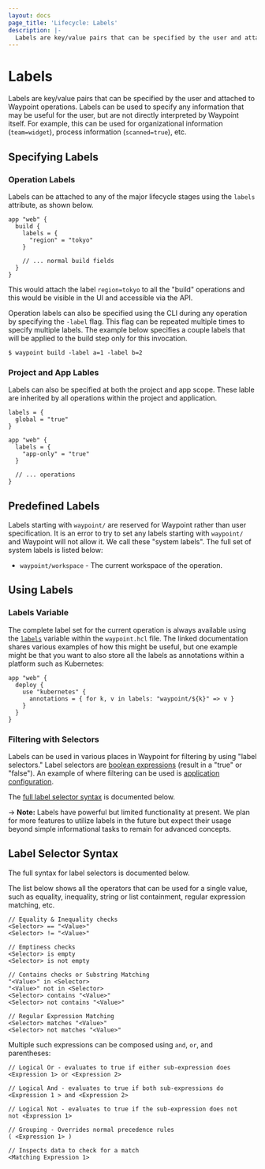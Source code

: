 ```yaml
---
layout: docs
page_title: 'Lifecycle: Labels'
description: |-
  Labels are key/value pairs that can be specified by the user and attached to Waypoint operations. Labels can be used to specify any information that may be useful for the user, but are not directly interpreted by Waypoint itself.
---
```


# Labels

Labels are key/value pairs that can be specified by the user and
attached to Waypoint operations. Labels can be used to specify any information
that may be useful for the user, but are not directly interpreted by
Waypoint itself. For example, this can be used for organizational information
(`team=widget`), process information (`scanned=true`), etc.

## Specifying Labels

### Operation Labels

Labels can be attached to any of the major lifecycle stages using the
`labels` attribute, as shown below.

```hcl
app "web" {
  build {
    labels = {
      "region" = "tokyo"
    }

    // ... normal build fields
  }
}
```

This would attach the label `region=tokyo` to all the "build" operations
and this would be visible in the UI and accessible via the API.

Operation labels can also be specified using the CLI during any operation
by specifying the `-label` flag. This flag can be repeated multiple times
to specify multiple labels. The example below specifies a couple labels
that will be applied to the build step only for this invocation.

```shell-session
$ waypoint build -label a=1 -label b=2
```

### Project and App Lables

Labels can also be specified at both the project and app scope. These
lable are inherited by all operations within the project and application.

```hcl
labels = {
  global = "true"
}

app "web" {
  labels = {
    "app-only" = "true"
  }

  // ... operations
}
```

## Predefined Labels

Labels starting with `waypoint/` are reserved for Waypoint rather than
user specification. It is an error to try to set any labels starting with
`waypoint/` and Waypoint will not allow it. We call these "system labels".
The full set of system labels is listed below:

- `waypoint/workspace` - The current workspace of the operation.

## Using Labels

### Labels Variable

The complete label set for the current operation is always available
using the [`labels`](/docs/waypoint-hcl/variables/labels) variable
within the `waypoint.hcl` file. The linked documentation shares various
examples of how this might be useful, but one example might be that you
want to also store all the labels as annotations within a platform such
as Kubernetes:

```hcl
app "web" {
  deploy {
    use "kubernetes" {
      annotations = { for k, v in labels: "waypoint/${k}" => v }
    }
  }
}
```

### Filtering with Selectors

Labels can be used in various places in Waypoint for filtering by using
"label selectors." Label selectors are
[boolean expressions](https://en.wikipedia.org/wiki/Boolean_expression)
(result in a "true" or "false"). An example of where filtering can be
used is [application configuration](/docs/app-config/scope#label-scoping).

The [full label selector syntax](#label-selector-syntax) is documented below.

-> **Note:** Labels have powerful but limited functionality at present.
We plan for more features to utilize labels in the future but expect their
usage beyond simple informational tasks to remain for advanced concepts.

## Label Selector Syntax

The full syntax for label selectors is documented below.

The list below shows all the operators that can be used for a single
value, such as equality, inequality, string or list containment, regular
expression matching, etc.

```
// Equality & Inequality checks
<Selector> == "<Value>"
<Selector> != "<Value>"

// Emptiness checks
<Selector> is empty
<Selector> is not empty

// Contains checks or Substring Matching
"<Value>" in <Selector>
"<Value>" not in <Selector>
<Selector> contains "<Value>"
<Selector> not contains "<Value>"

// Regular Expression Matching
<Selector> matches "<Value>"
<Selector> not matches "<Value>"
```

Multiple such expressions can be composed using `and`, `or`, and parentheses:

```
// Logical Or - evaluates to true if either sub-expression does
<Expression 1> or <Expression 2>

// Logical And - evaluates to true if both sub-expressions do
<Expression 1 > and <Expression 2>

// Logical Not - evaluates to true if the sub-expression does not
not <Expression 1>

// Grouping - Overrides normal precedence rules
( <Expression 1> )

// Inspects data to check for a match
<Matching Expression 1>
```
